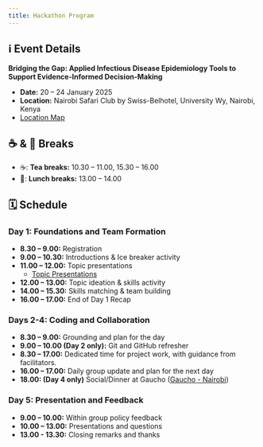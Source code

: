 ```yaml
---
title: Hackathon Program
---
```


## ℹ️ Event Details

**Bridging the Gap: Applied Infectious Disease Epidemiology Tools to Support Evidence-Informed Decision-Making**

- **Date:** 20 – 24 January 2025
- **Location:** Nairobi Safari Club by Swiss-Belhotel, University Wy, Nairobi, Kenya
- [Location Map](https://maps.app.goo.gl/nnbjmZAPkvvUXsog7)

## ☕ & 🍴 Breaks 
-  ☕️: **Tea breaks:** 10.30 – 11.00, 15.30 – 16.00
- 🍴: **Lunch breaks:** 13.00 – 14.00

## 🗓 Schedule

### Day 1: Foundations and Team Formation
- **8.30 – 9.00:** Registration
- **9.00 – 10.30:** Introductions & Ice breaker activity
- **11.00 – 12.00:** Topic presentations
  - [Topic Presentations](https://docs.google.com/document/d/1TnpWbiv70OCHZnbJZNF30Cp0sfWtiwDuLsxHZyobZAc/edit?usp=sharing)
- **12.00 – 13.00:** Topic ideation & skills activity
- **14.00 – 15.30:** Skills matching & team building
- **16.00 – 17.00:** End of Day 1 Recap

### Days 2-4: Coding and Collaboration
- **8.30 – 9.00:** Grounding and plan for the day
- **9.00 – 10.00 (Day 2 only):** Git and GitHub refresher
- **8.30 – 17.00:** Dedicated time for project work, with guidance from facilitators.
- **16.00 – 17.00:** Daily group update and plan for the next day
- **18.00: (Day 4 only)** Social/Dinner at Gaucho ([Gaucho - Nairobi](https://fogogaucho.co.ke/))

### Day 5: Presentation and Feedback
- **9.00 – 10.00:** Within group policy feedback
- **10.00 – 13.00:** Presentations and questions
- **13.00 - 13.30:** Closing remarks and thanks 

